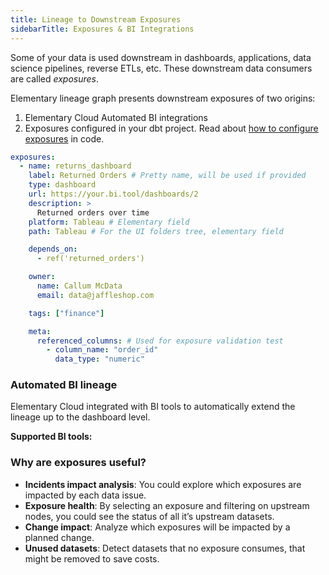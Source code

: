 ```yaml
---
title: Lineage to Downstream Exposures
sidebarTitle: Exposures & BI Integrations
---
```


Some of your data is used downstream in dashboards, applications, data science pipelines, reverse ETLs, etc.
These downstream data consumers are called _exposures_.

Elementary lineage graph presents downstream exposures of two origins:

1. Elementary Cloud Automated BI integrations
2. Exposures configured in your dbt project. Read about [how to configure exposures](https://docs.getdbt.com/docs/build/exposures) in code.

<Accordion title="Supported exposures YML fields">

```yaml
exposures:
  - name: returns_dashboard
    label: Returned Orders # Pretty name, will be used if provided
    type: dashboard
    url: https://your.bi.tool/dashboards/2
    description: >
      Returned orders over time
    platform: Tableau # Elementary field
    path: Tableau # For the UI folders tree, elementary field

    depends_on:
      - ref('returned_orders')

    owner:
      name: Callum McData
      email: data@jaffleshop.com

    tags: ["finance"]

    meta:
      referenced_columns: # Used for exposure validation test
        - column_name: "order_id"
          data_type: "numeric"
```

</Accordion>

### Automated BI lineage

<Snippet file="cloud/cloud-feature-tag.mdx" />

Elementary Cloud integrated with BI tools to automatically extend the lineage up to the dashboard level.

**Supported BI tools:**

<Snippet file="cloud/integrations/cards-groups/bi-cards.mdx" />

### Why are exposures useful?

- **Incidents impact analysis**: You could explore which exposures are impacted by each data issue.
- **Exposure health**: By selecting an exposure and filtering on upstream nodes, you could see the status of all it’s upstream datasets.
- **Change impact**: Analyze which exposures will be impacted by a planned change.
- **Unused datasets**: Detect datasets that no exposure consumes, that might be removed to save costs.
